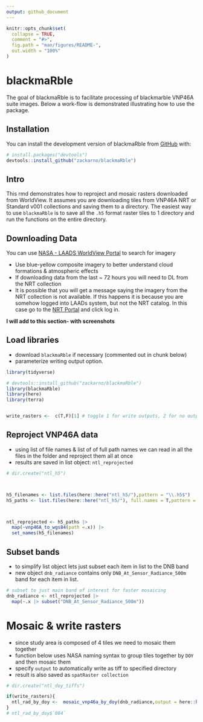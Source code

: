 ```yaml
---
output: github_document
---
```


<!-- README.md is generated from README.Rmd. Please edit that file -->

```r
knitr::opts_chunk$set(
  collapse = TRUE,
  comment = "#>",
  fig.path = "man/figures/README-",
  out.width = "100%"
)
```

# blackmaRble

<!-- badges: start -->
<!-- badges: end -->

The goal of blackmaRble is to facilitate processing of blackmarble VNP46A suite images. Below a work-flow is demonstrated illustrating how to use the package.

## Installation

You can install the development version of blackmaRble from [GitHub](https://github.com/) with:

``` r
# install.packages("devtools")
devtools::install_github("zackarno/blackmaRble")
```
## Intro

This rmd demonstrates how to reproject and mosaic rasters downloaded from WorldView. It assumes you are downloading tiles from VNP46A NRT or Standard v001 collections and saving them to a directory. The easiest way to use `blackmaRble` is to save all the `.h5` format raster tiles to 1 directory and run the functions on the entire directory.

## Downloading Data

You can use [NASA - LAADS WorldView Portal](https://worldview.earthdata.nasa.gov/) to search for imagery

- Use blue-yellow composite imagery to better understand cloud formations & atmospheric effects
- If downloading data from the last ~ 72 hours you will need to DL from the NRT collection
- It is possible that you will get a message saying the imagery from the NRT collection is not available. If this happens it is because you are somehow logged into LAADs system, but not the NRT catalog. In this case go to the [NRT Portal](https://nrt3.modaps.eosdis.nasa.gov/archive/allData/5000/VNP46A1G_NRT/2022/073) and click log in.

**I will add to this section- with screenshots**



## Load libraries

- download `blackmaRble` if necessary  (commented out in chunk below)
- parameterize writing output option. 

```r
library(tidyverse)

# devtools::install_github("zackarno/blackmaRble")
library(blackmaRble)
library(here)
library(terra)


write_rasters <-  c(T,F)[1] # toggle 1 for write outputs, 2 for no outputs
```

## Reproject VNP46A data

- using list of file names & list of of full path names we can read in all the files in the folder and reproject them all at once
- results are saved in list object: `ntl_reprojected`

```r
# dir.create("ntl_h5")



h5_filenames <- list.files(here::here("ntl_h5/"),pattern = "\\.h5$")
h5_paths <- list.files(here::here("ntl_h5/"), full.names = T,pattern = "\\.h5$")



ntl_reprojected <- h5_paths |> 
  map(~vnp46A_to_wgs84(path =.x)) |> 
  set_names(h5_filenames)
```

## Subset bands

- to simplify list object lets just subset each item in list to the DNB band
- new object `dnb_radiance` contains only `DNB_At_Sensor_Radiance_500m` band for each item in list.

```r
# subset to just main band of interest for faster mosaicing
dnb_radiance <- ntl_reprojected |> 
  map(~.x |> subset("DNB_At_Sensor_Radiance_500m"))

```


# Mosaic & write rasters 
- since study area is composed of 4 tiles we need to mosaic them together
- function below uses NASA naming syntax to group tiles together by `DOY` and then mosaic them
- specify `output` to automatically write as tiff to specified directory
- result is also saved as `spatRaster collection`

```r
# dir.create("ntl_doy_tiffs")

if(write_rasters){
  ntl_rad_by_doy <-  mosaic_vnp46a_by_doy(dnb_radiance,output = here::here("ntl_doy_tiffs"))
}
# ntl_rad_by_doy$`084`
```


